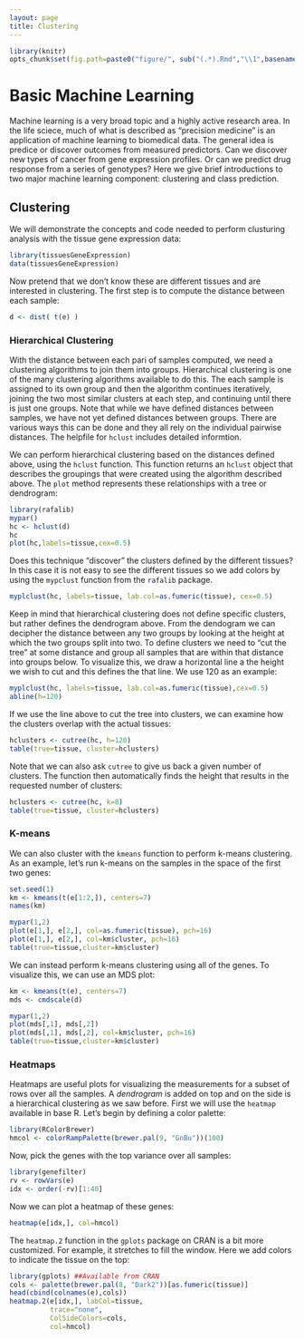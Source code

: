 ```yaml
---
layout: page
title: Clustering 
---
```


```r
library(knitr)
opts_chunk$set(fig.path=paste0("figure/", sub("(.*).Rmd","\\1",basename(knitr:::knit_concord$get('infile'))), "-"))
```

# Basic Machine Learning

Machine learning is a very broad topic and a highly active research area. In the life sciece, much of what is described as "precision medicine" is an application of machine learning to biomedical data. The general idea is predice or discover outcomes from measured predictors. Can we discover new types of cancer from gene expression profiles. Or can we predict drug response from a series of genotypes? Here we give brief introductions to two major machine learning component: clustering and class prediction.

## Clustering 

We will demonstrate the concepts and code needed to perform clusturing analysis with the tissue gene expression data:

```r
library(tissuesGeneExpression)
data(tissuesGeneExpression)
```

Now pretend that we don't know these are different tissues and are interested in clustering. The first step is to compute the distance between each sample:

```r
d <- dist( t(e) )
```

<a name="hierarchical"></a>

### Hierarchical Clustering

With the distance between each pari of samples computed, we need a clustering algorithms to join them into groups. Hierarchical clustering is one of the many clustering algorithms available to do this. The each sample is assigned to its own group and then the algorithm continues iteratively, joining the two most similar clusters at each step, and continuing until there is just one groups. Note that while we have defined distances between samples, we have not yet defined distances between groups. There are various ways this can be done and they all rely on the individual pairwise distances. The helpfile for `hclust` includes detailed informtion. 

We can perform hierarchical clustering based on the distances defined above, using the `hclust` function. This function returns an `hclust` object that describes the groupings that were created using the algorithm described above. The `plot` method represents these relationships with a tree or dendrogram: 

```r
library(rafalib)
mypar()
hc <- hclust(d)
hc
plot(hc,labels=tissue,cex=0.5)
```

Does this technique "discover" the clusters defined by the different tissues? In this case it is not easy to see the different tissues so we add colors by using the `mypclust` function from the `rafalib` package. 
 
```r
myplclust(hc, labels=tissue, lab.col=as.fumeric(tissue), cex=0.5)
```

Keep in mind that hierarchical clustering does not define specific clusters, but rather defines the dendrogram above. From the dendogram we can decipher the distance between any two groups by looking at the height at which the two groups split into two. To define clusters we need to "cut the tree" at some distance  and group all samples that are within that distance into  groups below. To visualize this, we draw a horizontal line a the height we wish to cut and this defines the 
that line. We use 120 as an example:

```r
myplclust(hc, labels=tissue, lab.col=as.fumeric(tissue),cex=0.5)
abline(h=120)
```

If we use the line above to cut the tree into clusters, we can examine how the clusters overlap with the actual tissues:

```r
hclusters <- cutree(hc, h=120)
table(true=tissue, cluster=hclusters)
```

Note that we can also ask `cutree` to give us back a given number of clusters. The function then automatically finds the height that results in the requested number of clusters:

```r
hclusters <- cutree(hc, k=8)
table(true=tissue, cluster=hclusters)
```

<a name="kmeans"></a>

### K-means

We can also cluster with the `kmeans` function to perform k-means clustering. As an example, let's run k-means on the samples in the space of the first two genes:

```r
set.seed(1)
km <- kmeans(t(e[1:2,]), centers=7)
names(km)

mypar(1,2)
plot(e[1,], e[2,], col=as.fumeric(tissue), pch=16)
plot(e[1,], e[2,], col=km$cluster, pch=16)
table(true=tissue,cluster=km$cluster)
```

We can instead perform k-means clustering using all of the genes. To visualize this, we can use an MDS plot:


```r
km <- kmeans(t(e), centers=7)
mds <- cmdscale(d)

mypar(1,2)
plot(mds[,1], mds[,2]) 
plot(mds[,1], mds[,2], col=km$cluster, pch=16)
table(true=tissue,cluster=km$cluster)
```


<a name="heatmap"></a>

### Heatmaps

Heatmaps are useful plots for visualizing the measurements for a subset of rows over all the samples. A *dendrogram* is added on top and on the side is a hierarchical clustering as we saw before. First we will use the `heatmap` available in base R. Let's begin by defining a color palette:

```r
library(RColorBrewer) 
hmcol <- colorRampPalette(brewer.pal(9, "GnBu"))(100)
```

Now, pick the genes with the top variance over all samples:

```r
library(genefilter)
rv <- rowVars(e)
idx <- order(-rv)[1:40]
```

Now we can plot a heatmap of these genes:

```r
heatmap(e[idx,], col=hmcol)
```

The `heatmap.2` function in the `gplots` package on CRAN is a bit more
customized. For example, it stretches to fill the window. Here we add colors to indicate the tissue on the top:

```r

library(gplots) ##Available from CRAN
cols <- palette(brewer.pal(8, "Dark2"))[as.fumeric(tissue)]
head(cbind(colnames(e),cols))
heatmap.2(e[idx,], labCol=tissue,
          trace="none", 
          ColSideColors=cols, 
          col=hmcol)
```


